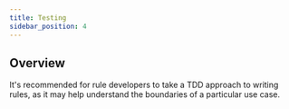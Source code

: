 ```yaml
---
title: Testing
sidebar_position: 4
---
```



## Overview

It's recommended for rule developers to take a TDD approach to writing rules, as it may help understand the boundaries of a particular use case.

